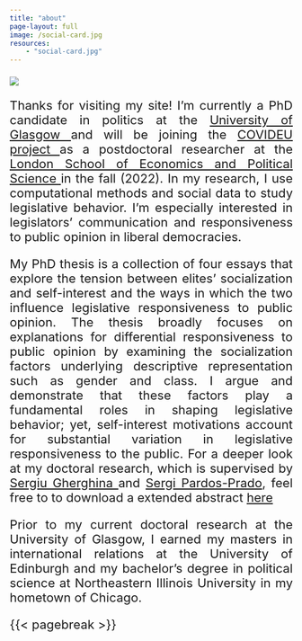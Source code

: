 ```yaml
---
title: "about"
page-layout: full
image: /social-card.jpg
resources:
    - "social-card.jpg"
---
```


<html>
    <style>
        body {
            margin: 20px;
            text-align:left;
        }
       
          
        article{
            padding-top: 75px;
            display: inline-block;
        }
          
        p {
            text-align: justify;
            font-size: 22px;
        }
    </style>
</head>



![](just_me.jpeg.jpeg){.rounded-circle.img-fluid}




Thanks for visiting my site! I’m currently a PhD candidate in politics at the <a href='https://www.gla.ac.uk/'> University of 
Glasgow </a> and will be joining the <a href='https://twitter.com/COVIDEUProject'> COVIDEU project </a> as a postdoctoral 
researcher at the <a href='https://www.lse.ac.uk/government'> London School of Economics and Political Science </a> in the fall 
(2022). In my research, I use computational methods and social data to study legislative behavior. I'm especially interested in 
legislators' communication and responsiveness to public opinion in liberal democracies. <br>

My PhD thesis is a collection of four essays that explore the tension between elites' socialization and self-interest and the ways in which the two influence legislative responsiveness to public opinion. The thesis broadly focuses on explanations for differential responsiveness to public opinion by examining the socialization factors underlying descriptive representation such as gender and class. I argue and demonstrate that these factors play a fundamental roles in shaping legislative behavior; yet, self-interest motivations account for substantial variation in legislative responsiveness to the public. For a deeper look at my doctoral research, which is supervised by <a href='https://www.gla.ac.uk/schools/socialpolitical/staff/sergiugherghina/'> Sergiu Gherghina </a> and <a href='https://www.gla.ac.uk/schools/socialpolitical/staff/sergipardosprado/'> Sergi Pardos-Prado</a>, feel free to to download a extended abstract <a href='https://github.com/z-dickson/home/raw/main/assets/thesis_abstract.pdf'> here </a> <br>


Prior to my current doctoral research at the University of Glasgow, I earned my masters in international relations at the University of Edinburgh and my bachelor’s degree in political science at Northeastern Illinois University in my hometown of Chicago.



{{< pagebreak >}}

::: {.column-page-inset .text-center}
```{=html}
<a class="btn btn-outline-dark", href="https://twitter.com/sachary_" target="_blank" rel="noopener noreferrer">
    <i class="bi bi-twitter" role='img' aria-label='Twitter'></i>
</a>
<a class="btn btn-outline-dark", href="https://github.com/z-dickson/" target="_blank" rel="noopener noreferrer">
    <i class="bi bi-github" role='img' aria-label='Github'></i>
</a>
<a class="btn btn-outline-dark", href="https://www.linkedin.com/in/zachary-dickson-934b1381/" target="_blank" rel="noopener noreferrer">
    <i class="bi bi-linkedin" role='img' aria-label='LinkedIn'></i>
</a>
<a class="btn btn-outline-dark", href="mailto:zachary.dickson@glasgow.ac.uk" target="_blank" rel="noopener noreferrer">
    <i class="ai bi-envelope" role='img' aria-label='email'></i>
</a>
```
:::
